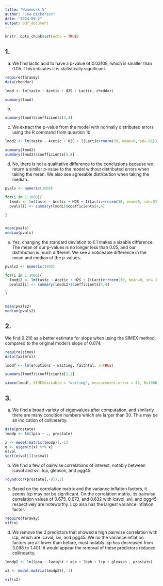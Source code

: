 ```yaml
---
title: "Homework 5"
author: "Joe Dickerson"
date: "2024-09-2"
output: pdf_document
---
```


```r
knitr::opts_chunk$set(echo = TRUE)
```

## 1.

a. We find lactic acid to have a p-value of 0.03108, which is smaller than 0.05. This indicates it is statistically significant.

```r

require(faraway)
data(cheddar)

lmod <- lm(taste ~ Acetic + H2S + Lactic, cheddar)

summary(lmod)

```

b.

```r

summary(lmod)$coefficients[4,4]

```

c. We extract the p-value from the model with normally distributed errors using the R command from question 1b.

```r

lmod2 <- lm(taste ~ Acetic + H2S + I(Lactic+rnorm(30, mean=0, sd=.01)), cheddar)

summary(lmod2)
summary(lmod2)$coefficients[4,4]


```

d. No, there is not a qualitative difference to the conclusions because we return a similar p-value to the model without distributed errors when taking the mean. We also see agreeable distribution when taking the median. 

```r

pvals <- numeric(1000)

for(i in 1:1000){
  lmodi <- lm(taste ~ Acetic + H2S + I(Lactic+rnorm(30, mean=0, sd=.01)), cheddar)
  pvals[i] <- summary(lmodi)$coefficients[4,4]
  
}


mean(pvals)
median(pvals)

```

e. Yes, changing the standard deviation to 0.1 makes a sizable difference. The mean of our p-values is no longer less than 0.05, and our distribution is much different. We see a noticeable difference in the mean and median of the p-values. 

```r

pvals2 <- numeric(1000)

for(i in 1:1000){
  lmodi2 <- lm(taste ~ Acetic + H2S + I(Lactic+rnorm(30, mean=0, sd=.1)), cheddar)
  pvals2[i] <- summary(lmodi2)$coefficients[4,4]
  
}


mean(pvals2)
median(pvals2)

```

## 2. 

We find 0.210 as a better estimate for slope when using the SIMEX method, compared to the original model's slope of 0.074.

```r

require(simex)
data(faithful)

lmodf <- lm(eruptions ~ waiting, faithful, x=TRUE)

summary(lmodf)$coefficients[2,1]

simex(lmodf, SIMEXvariable = "waiting", measurement.error = 45, B=1000)

```

## 3.

a. We find a broad variety of eigenvalues after computation, and similarly there are many condition numbers which are larger than 30. This may be an indication of collinearity. 

```r

data(prostate)
lmodp <- lm(lpsa ~ ., prostate)

x <- model.matrix(lmodp)[,-1]
e <- eigen(t(x) %*% x)
e$val
sqrt(e$val[1]/e$val)

```

b. We find a few of pairwise correlations of interest, notably between lcavol and svi, lcp, gleason, and pgg45.

```r

round(cor(prostate[,-9]),3)

```

c. Based on the correlation matrix and the variance inflation factors, it seems lcp may not be significant. On the correlation matrix, its pairwise correlation values of 0.675, 0.673, and 0.632 with lcavol, svi, and pgg45 respectively are noteworthy. Lcp also has the largest variance inflation factor. 

```r

require(faraway)
vif(x)

```

d. We remove the 3 predictors that showed a high pairwise correlation with lcp, which are lcavol, svi, and pgg45. We no the variance inflation factors are all lower than before, most notably lcp has decreased from 3.098 to 1.401. It would appear the removal of these predictors reduced collinearity. 

```r

lmodp2 <- lm(lpsa ~ lweight + age + lbph + lcp + gleason , prostate)

x2 <- model.matrix(lmodp2)[,-1]

vif(x2)

```